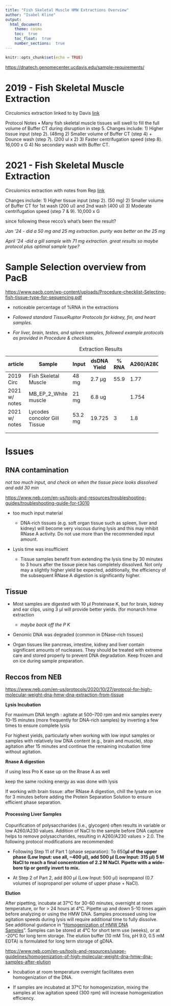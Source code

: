 ```yaml
---
title: "Fish Skeletal Muscle HMW Extractions Overview"
author: "Isabel Kline"
output:  
  html_document:
    theme: cosmo
    toc:  true
    toc_float:  true
    number_sections:  true
---
```


```r
knitr::opts_chunk$set(echo = TRUE)
```

<https://dnatech.genomecenter.ucdavis.edu/sample-requirements/>

# 2019 - Fish Skeletal Muscle Extraction

Circulomics extraction linked to by Davis [link](https://15a13b02-7dac-4315-baa5-b3ced1ea969d.filesusr.com/ugd/5518db_5253c0b8d12c4d89931e1efc63696152.pdf?index=true)

Protocol Notes
• Many fish skeletal muscle tissues will swell to fill the full volume of Buffer CT during disruption in step 5.
Changes include:
1) Higher tissue input (step 2). (48mg
2) Smaller volume of Buffer CT (step 4) + Dounce wash (step 7). (200 ul x 2)
3) Faster centrifugation speed (step 8). 16,000 x G
4) No secondary wash with Buffer CT.

# 2021 - Fish Skeletal Muscle Extraction

Circulomics extraction with notes from Rep [link](https://drive.google.com/file/d/1smMY0uxOhxlPnjGG64oUt5MbmyeVj_kr/view)

Changes include:
1) Higher tissue input (step 2). (50 mg)
2) Smaller volume of Buffer CT for 1st wash (200 ul) and 2nd wash (400 ul)
3) Moderate centrifugation speed (step 7 & 9). 10,000 x G

since following these recco's what's been the result?

*Jan '24 - did a 50 mg and 25 mg extraction. purity was better on the 25 mg*

*April '24 -did a gill sample with 71 mg extraction. great results so maybe protocol plus optimal sample type?*

# Sample Selection overview from PacB

<https://www.pacb.com/wp-content/uploads/Procedure-checklist-Selecting-fish-tissue-type-for-sequencing.pdf>

-   noticeable percentage of %RNA in the extractions

-   *Followed standard TissueRuptor Protocols for kidney, fin, and heart samples.*

-    *For liver, brain, testes, and spleen samples, followed example protocols as provided in Procedure & checklists.*

+---------------+------------------------------+---------+-------------+---------+-----------+-----------+
| article       | Sample                       | Input   | dsDNA Yield | \% RNA  | A260/A280 | A260/A230 |
+===============+==============================+=========+=============+=========+===========+===========+
| 2019 Circ     | Fish Skeletal Muscle         | 48 mg   | 2.7 μg      | 55.9    | 1.77      | 1.04      |
+---------------+------------------------------+---------+-------------+---------+-----------+-----------+
| 2021 w/ notes | MB_EP_2_White muscle         | 21 mg   | 6.8 ug      |         | 1.754     | 2.073     |
+---------------+------------------------------+---------+-------------+---------+-----------+-----------+
| 2021 w/ notes | Lycodes concolor Gill Tissue | 53.2 mg | 19.725      | 3       | 1.8       | 2.1       |
+---------------+------------------------------+---------+-------------+---------+-----------+-----------+
|               |                              |         |             |         |           |           |
+---------------+------------------------------+---------+-------------+---------+-----------+-----------+
|               |                              |         |             |         |           |           |
+---------------+------------------------------+---------+-------------+---------+-----------+-----------+

: Extraction Results

# Issues

## RNA contamination

*not too much input, and check on when the tissue piece looks dissolved and add 30 min*

<https://www.neb.com/en-us/tools-and-resources/troubleshooting-guides/troubleshooting-guide-for-t3010>

-   too much input material

    -   DNA-rich tissues (e.g. soft organ tissue such as spleen, liver and kidney) will become very viscous during lysis and this may inhibit RNase A activity. Do not use more than the recommended input amount.

-   Lysis time was insufficient

    -   Tissue samples benefit from extending the lysis time by 30 minutes to 3 hours after the tissue piece has completely dissolved. Not only may a slightly higher yield be expected, additionally, the efficiency of the subsequent RNase A digestion is significantly higher.

## Tissue

-   Most samples are digested with 10 µl Proteinase K, but for brain, kidney and ear clips, using 3 µl will provide better yields. (for monarch hmw extraction

    -   *maybe back off the P K*

-   Genomic DNA was degraded (common in DNase-rich tissues)

-   Organ tissues like pancreas, intestine, kidney and liver contain significant amounts of nucleases. They should be treated with extreme care and stored properly to prevent DNA degradation. Keep frozen and on ice during sample preparation.

## Reccos from NEB

<https://www.neb.com/en-us/protocols/2020/10/27/protocol-for-high-molecular-weight-dna-hmw-dna-extraction-from-tissue>

**Lysis Incubation**

For maximum DNA length : agitate at 500–700 rpm and mix samples every 10–15 minutes (more frequently for DNA-rich samples) by inverting a few times to ensure complete lysis

For highest yields, particularly when working with low input samples or samples with relatively low DNA content (e.g., brain and muscle), stop agitation after 15 minutes and continue the remaining incubation time without agitation.

**Rnase A digestion**

if using less Pro K ease up on the Rnase A as well

keep the same rocking energy as was done with lysis

If working with brain tissue: after RNase A digestion, chill the lysate on ice for 3 minutes before adding the Protein Separation Solution to ensure efficient phase separation.

#### Processing Liver Samples

Copurification of polysaccharides (i.e., glycogen) often results in variable or low A260/A230 values. Addition of NaCl to the sample before DNA capture helps to remove polysaccharides, resulting in A260/A230 values \> 2.0. The following protocol modifications are recommended:

-   Following Step 11 of Part 1 (phase separation): To 650**µl of the upper phase (Low Input: use all, \~400 µl), add 500 µl (Low Input: 315 µl) 5 M NaCl to reach a final concentration of 2.2 M NaCl. Pipette with a wide-bore tip or gently invert to mix.\
    **

-   At Step 2 of Part 2, add 800 µl (Low Input: 500 µl) isopropanol (0.7 volumes of isopropanol per volume of upper phase + NaCl).

**Elution**

After pipetting, incubate at 37°C for 30-60 minutes, overnight at room temperature, or for \> 24 hours at 4°C. Pipette up and down 5-10 times again before analyzing or using the HMW DNA. Samples processed using low agitation speeds during lysis will require additional time to fully dissolve. See additional guidance in “[Homogenization of HMW DNA Samples](https://www.neb.com/en-us/tools-and-resources/usage-guidelines/homogenization-of-high-molecular-weight-dna-hmw-dna-samples-after-elution)”. Samples can be stored at 4°C for short term use (weeks), or at -20°C for long term storage. The elution buffer (10 mM Tris, pH 9.0, 0.5 mM EDTA) is formulated for long term storage of gDNA.

<https://www.neb.com/en-us/tools-and-resources/usage-guidelines/homogenization-of-high-molecular-weight-dna-hmw-dna-samples-after-elution>

-   Incubation at room temperature overnight facilitates even homogenization of the DNA. 

-   If samples are incubated at 37°C for homogenization, mixing the samples at low agitation speed (300 rpm) will increase homogenization efficiency.   

